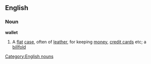 ==English==
===Noun===
{{wikipedia}}
'''wallet'''
#A [[flat]] [[case]], often of [[leather]], for keeping [[money]], [[credit card]]s etc; a [[billfold]]
[[Category:English nouns]]